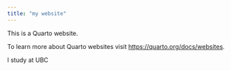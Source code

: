 ```yaml
---
title: "my website"
---
```


This is a Quarto website.

To learn more about Quarto websites visit <https://quarto.org/docs/websites>.

I study at UBC
